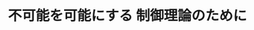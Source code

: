 ﻿---
title: "不可能を可能にする 制御理論のために"
category: "工学院"
vol: 76
interviewee: "三平 満司"
url: "http://www.sl.sc.e.titech.ac.jp/SCHP/index.html"
tags: ["システム","化学","機械","制御","経済"]
pdf: "76-2-sanpei.pdf"
career: ""
pdfurl: "76-2-sanpei/76-2-sanpei.pdf"
preface: "対象を自由自在に操る制御理論は、今や機械分野だけに留まらず、電力、化学、経済などのさまざまな分野で必要とされている。ある一つの制御理論は、すべての分野で同一に用いることができるのだ。三平先生は、制御理論の中でも解析が難しいとされる非線形システムを制御するための理論を研究している。そのために、他の研究者とは違ったアプローチを試みている。"
---
